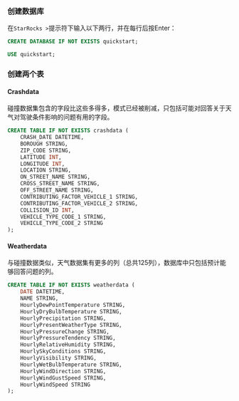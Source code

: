 ### 创建数据库

在`StarRocks >`提示符下输入以下两行，并在每行后按Enter：

```sql
CREATE DATABASE IF NOT EXISTS quickstart;

USE quickstart;
```

### 创建两个表

#### Crashdata

碰撞数据集包含的字段比这些多得多，模式已经被削减，只包括可能对回答关于天气对驾驶条件影响的问题有用的字段。

```sql
CREATE TABLE IF NOT EXISTS crashdata (
    CRASH_DATE DATETIME,
    BOROUGH STRING,
    ZIP_CODE STRING,
    LATITUDE INT,
    LONGITUDE INT,
    LOCATION STRING,
    ON_STREET_NAME STRING,
    CROSS_STREET_NAME STRING,
    OFF_STREET_NAME STRING,
    CONTRIBUTING_FACTOR_VEHICLE_1 STRING,
    CONTRIBUTING_FACTOR_VEHICLE_2 STRING,
    COLLISION_ID INT,
    VEHICLE_TYPE_CODE_1 STRING,
    VEHICLE_TYPE_CODE_2 STRING
);
```

#### Weatherdata

与碰撞数据类似，天气数据集有更多的列（总共125列），数据库中只包括预计能够回答问题的列。

```sql
CREATE TABLE IF NOT EXISTS weatherdata (
    DATE DATETIME,
    NAME STRING,
    HourlyDewPointTemperature STRING,
    HourlyDryBulbTemperature STRING,
    HourlyPrecipitation STRING,
    HourlyPresentWeatherType STRING,
    HourlyPressureChange STRING,
    HourlyPressureTendency STRING,
    HourlyRelativeHumidity STRING,
    HourlySkyConditions STRING,
    HourlyVisibility STRING,
    HourlyWetBulbTemperature STRING,
    HourlyWindDirection STRING,
    HourlyWindGustSpeed STRING,
    HourlyWindSpeed STRING
);
```